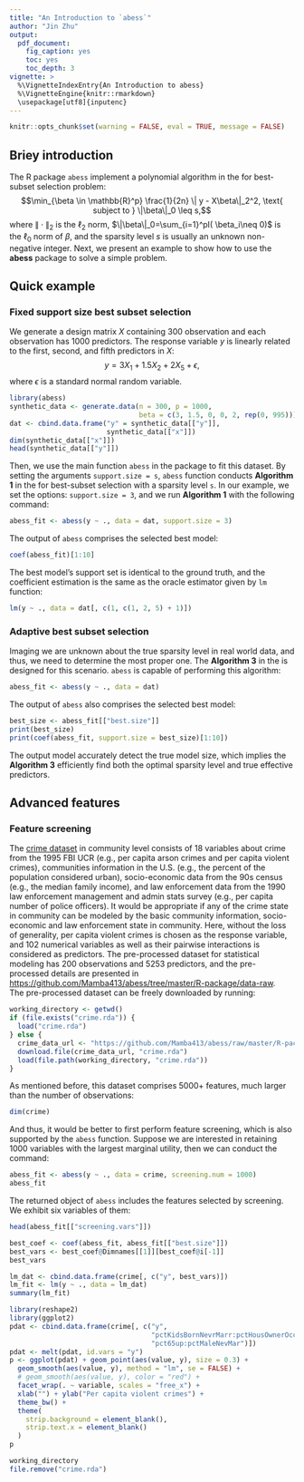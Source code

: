 ```yaml
---
title: "An Introduction to `abess`"
author: "Jin Zhu"
output:
  pdf_document:
    fig_caption: yes
    toc: yes
    toc_depth: 3
vignette: >
  %\VignetteIndexEntry{An Introduction to abess}
  %\VignetteEngine{knitr::rmarkdown}
  \usepackage[utf8]{inputenc}
---
```


```r
knitr::opts_chunk$set(warning = FALSE, eval = TRUE, message = FALSE)
```


## Briey introduction       
The R package `abess` implement a polynomial algorithm in the  [\color{blue}{paper}](https://www.pnas.org/content/early/2020/12/14/2014241117) for best-subset selection problem:
$$\min_{\beta \in \mathbb{R}^p} \frac{1}{2n} \| y - X\beta\|_2^2, \text{ subject to } \|\beta\|_0 \leq s,$$
where $\| \cdot \|_2$ is the $\ell_2$ norm, $\|\beta\|_0=\sum_{i=1}^pI( \beta_i\neq 0)$ is the $\ell_0$ norm of $\beta$, and the sparsity level $s$ is usually an unknown non-negative integer.
Next, we present an example to show how to use the **abess** package to solve a simple problem. 

## Quick example        
### Fixed support size best subset selection        
We generate a design matrix $X$ containing 300 observation and each observation has 1000 predictors. The response variable $y$ is linearly related to the first, second, and fifth predictors in $X$: 
$$y = 3X_1 + 1.5X_2 + 2X_5 + \epsilon,$$
where $\epsilon$ is a standard normal random variable. 
```r
library(abess)
synthetic_data <- generate.data(n = 300, p = 1000, 
                                beta = c(3, 1.5, 0, 0, 2, rep(0, 995)))
dat <- cbind.data.frame("y" = synthetic_data[["y"]], 
                        synthetic_data[["x"]])
dim(synthetic_data[["x"]])
head(synthetic_data[["y"]])
```

Then, we use the main function `abess` in the package to fit this dataset. 
By setting the arguments `support.size = s`, `abess` function conducts **Algorithm 1** in the [\color{blue}{paper}](https://www.pnas.org/content/early/2020/12/14/2014241117) for best-subset selection with a sparsity level `s`. In our example, we set the options: `support.size = 3`, and we run **Algorithm 1** with the following command: 
```r
abess_fit <- abess(y ~ ., data = dat, support.size = 3)
```
    
The output of `abess` comprises the selected best model: 
```r
coef(abess_fit)[1:10]
```
The best model's support set is identical to the ground truth, and the coefficient estimation is the same as the oracle estimator given by `lm` function:
```r
lm(y ~ ., data = dat[, c(1, c(1, 2, 5) + 1)])
```

<!-- Users could `print`, `summary` or `predict` this bestmodel object just like working with classical regression modeling. This would be helpful for data scientists who are familiar with `lm` functions in R. -->

### Adaptive best subset selection        
Imaging we are unknown about the true sparsity level in real world data, and thus, we need to determine the most proper one. The **Algorithm 3** in the [\color{blue}{paper}](https://www.pnas.org/content/early/2020/12/14/2014241117) is designed for this scenario. `abess` is capable of performing this algorithm: 
```r
abess_fit <- abess(y ~ ., data = dat)
```

The output of `abess` also comprises the selected best model: 
```r
best_size <- abess_fit[["best.size"]]
print(best_size)
print(coef(abess_fit, support.size = best_size)[1:10])
```
The output model accurately detect the true model size, which implies the **Algorithm 3** efficiently find both the optimal sparsity level and true effective predictors.

## Advanced features        
### Feature screening       
The [crime dataset](https://archive.ics.uci.edu/ml/datasets/communities+and+crime) in community level consists of 18 variables about crime from the 1995 FBI UCR (e.g., per capita arson crimes and per capita violent crimes), communities information in the U.S. (e.g., the percent of the population considered urban), socio-economic data from the 90s census (e.g., the median family income), and law enforcement data from the 1990 law enforcement management and admin stats survey (e.g., per capita number of police officers). It would be appropriate if any of the crime state in community can be modeled by the basic community information, socio-economic and law enforcement state in community. 
Here, without the loss of generality, per capita violent crimes is chosen as the response variable, and 102 numerical variables as well as their pairwise interactions is considered as predictors.
<!-- Note that, the numerical variables with at least 50\% percentages missing observations are excluded,  -->
<!-- and 200 observations without missing records are randomly picked out from the pool.  -->
The pre-processed dataset for statistical modeling has 200 observations and 5253 predictors, and the pre-processed details are presented in [https://github.com/Mamba413/abess/tree/master/R-package/data-raw](https://github.com/Mamba413/abess/tree/master/R-package/data-raw).   
The pre-processed dataset can be freely downloaded by running:
```r
working_directory <- getwd()
if (file.exists("crime.rda")) {
  load("crime.rda")
} else {
  crime_data_url <- "https://github.com/Mamba413/abess/raw/master/R-package/data-raw/crime.rda"
  download.file(crime_data_url, "crime.rda")
  load(file.path(working_directory, "crime.rda"))
}
```
As mentioned before, this dataset comprises 5000+ features, much larger than the number of observations:
```r
dim(crime)
```
And thus, it would be better to first perform feature screening, 
which is also supported by the `abess` function. 
Suppose we are interested in retaining 1000 variables with the largest marginal utility, then we can conduct the command:       

```r
abess_fit <- abess(y ~ ., data = crime, screening.num = 1000)
abess_fit
```
The returned object of `abess` includes the features selected by screening. We exhibit six variables of them:
```r
head(abess_fit[["screening.vars"]])
```


```r
best_coef <- coef(abess_fit, abess_fit[["best.size"]])
best_vars <- best_coef@Dimnames[[1]][best_coef@i[-1]]
best_vars
```

```r
lm_dat <- cbind.data.frame(crime[, c("y", best_vars)])
lm_fit <- lm(y ~ ., data = lm_dat)
summary(lm_fit)
```


```r
library(reshape2)
library(ggplot2)
pdat <- cbind.data.frame(crime[, c("y",
                                   "pctKidsBornNevrMarr:pctHousOwnerOccup", 
                                   "pct65up:pctMaleNevMar")])
pdat <- melt(pdat, id.vars = "y")
p <- ggplot(pdat) + geom_point(aes(value, y), size = 0.3) + 
  geom_smooth(aes(value, y), method = "lm", se = FALSE) +
  # geom_smooth(aes(value, y), color = "red") + 
  facet_wrap(. ~ variable, scales = "free_x") + 
  xlab("") + ylab("Per capita violent crimes") + 
  theme_bw() + 
  theme(
    strip.background = element_blank(),
    strip.text.x = element_blank()
  )
p
```


```r
working_directory
file.remove("crime.rda")
```

